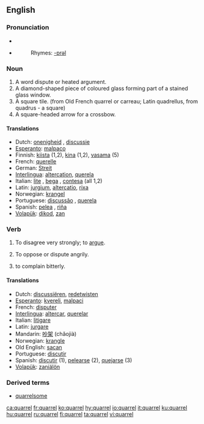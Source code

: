 ==English==

===Pronunciation===
*{{IPA|/ˈkwɒrəl/}}
*{{SAMPA|/"kwQr@l/}}
*:Rhymes: [[Rhymes:English:-ɒrəl|-ɒrəl]]

===Noun===
{{en-noun}}

# A word dispute or heated argument.
# A diamond-shaped piece of coloured glass forming part of a stained glass window.
# A square tile. (from Old French quarrel or carreau;  Latin quadrellus, from quadrus - a square)
# A square-headed arrow for a crossbow.

====Translations====
{{rfc-trans}}
*Dutch: [[onenigheid]] {{f}}, [[discussie]] {{f}}
*[[Esperanto]]: [[malpaco]]
*Finnish: [[kiista]] (1,2), [[kina]] (1,2), [[vasama]] (5)
*French: [[querelle]] {{f}}
*German: [[Streit]] {{m}}
*[[Interlingua]]: [[altercation]], [[querela]]
*Italian: [[lite]] {{f}}, [[bega]] {{f}}, [[contesa]] {{f}} (all 1,2)
*Latin: [[jurgium]], [[altercatio]], [[rixa]]
*Norwegian: [[krangel]]
*Portuguese: [[discussão]] {{f}}, [[querela]] {{f}}
*Spanish: [[pelea]] {{f}}, [[riña]] {{f}}
*[[Volapük]]: [[dikod]], [[zan]]

===Verb===
{{en-verb|quarrels|quarreling|quarreled}}

# To disagree very strongly; to [[argue]].
# {{rfd-redundant}} To oppose or dispute angrily.
# {{rfv-sense}} to complain bitterly.

====Translations====
{{rfc-trans}}
*Dutch: [[discussiëren]], [[redetwisten]]
*[[Esperanto]]: [[kvereli]], [[malpaci]]
*French: [[disputer]]
*[[Interlingua]]: [[altercar]], [[querelar]]
*Italian: [[litigare]]
*Latin: [[jurgare]]
*Mandarin: [[吵架]] (chǎojià)
*Norwegian: [[krangle]]
*Old English: [[sacan]]
*Portuguese: [[discutir]]
*Spanish: [[discutir]] (1), [[pelearse]] (2), [[quejarse]] (3)
*[[Volapük]]: [[zaniälön]]

===Derived terms===
*[[quarrelsome]]

[[ca:quarrel]]
[[fr:quarrel]]
[[ko:quarrel]]
[[hy:quarrel]]
[[io:quarrel]]
[[it:quarrel]]
[[ku:quarrel]]
[[hu:quarrel]]
[[ru:quarrel]]
[[fi:quarrel]]
[[ta:quarrel]]
[[vi:quarrel]]